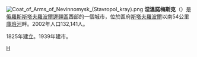 {{unreferenced|time=2009-7-8}}

{{coord|44|38|N|41|57|E|display=title}}
[[File:Coat_of_Arms_of_Nevinnomysk_(Stavropol_kray).png|right]]
'''涅溫諾梅斯克'''（{{lang-ru|Невинномы́сск}}）是[[俄羅斯|俄羅斯]][[斯塔夫羅波爾邊疆區|斯塔夫羅波爾邊疆區]]西部的一個城市，位於區府[[斯塔夫羅波爾|斯塔夫羅波爾]]以南54公里[[庫班河|庫班河]]畔。2002年人口132,141人。

1825年建立。1939年建市。

{{斯塔夫羅波爾邊疆區城市}}

[[Category:斯塔夫羅波爾邊疆區城市|Н]]
{{russia-geo-stub}}